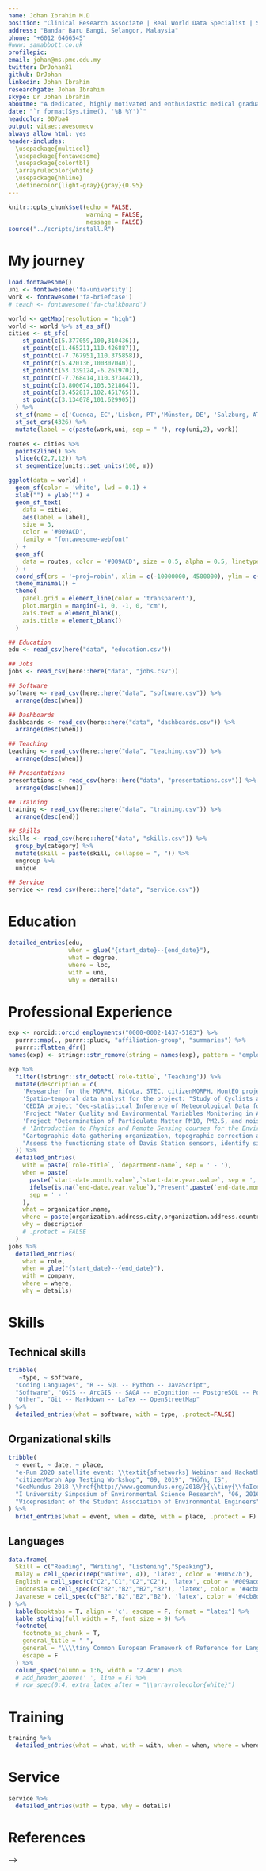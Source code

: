 ```yaml
---
name: Johan Ibrahim M.D
position: "Clinical Research Associate | Real World Data Specialist | Statistician"
address: "Bandar Baru Bangi, Selangor, Malaysia"
phone: "+6012 6466545"
#www: samabbott.co.uk
profilepic: 
email: johan@ms.pmc.edu.my
twitter: DrJohan81
github: DrJohan
linkedin: Johan Ibrahim
researchgate: Johan Ibrahim
skype: Dr Johan Ibrahim
aboutme: "A dedicated, highly motivated and enthusiastic medical graduate with in-depth knowledge of research design and methodologies, medical statistic, big data capture, curation, manipulation and visualization and has been certified Good Clinical Practice researcher from National Institute of Health (NIH) Malaysia. I also have an excellent and vast exposure into research since undergraduate from pure clinical to community research setting. I have a vision that the world will become a better place for a living using research as a tool.."
date: "`r format(Sys.time(), '%B %Y')`"
headcolor: 007ba4
output: vitae::awesomecv
always_allow_html: yes
header-includes:
  \usepackage{multicol}
  \usepackage{fontawesome}
  \usepackage{colortbl}
  \arrayrulecolor{white}
  \usepackage{hhline}
  \definecolor{light-gray}{gray}{0.95}
---
```


```r
knitr::opts_chunk$set(echo = FALSE, 
                      warning = FALSE,
                      message = FALSE)
source("../scripts/install.R")
```
\faIcon{plane} My journey
============================

```r
load.fontawesome()
uni <- fontawesome('fa-university')
work <- fontawesome('fa-briefcase')
# teach <- fontawesome('fa-chalkboard')

world <- getMap(resolution = "high")
world <- world %>% st_as_sf()
cities <- st_sfc(
    st_point(c(5.377059,100,310436)),
    st_point(c(1.465211,110.426887)),
    st_point(c(-7.767951,110.375858)),
    st_point(c(5.420136,100307040)),
    st_point(c(53.339124,-6.261970)),
    st_point(c(-7.768414,110.373442)),
    st_point(c(3.800674,103.321864)),
    st_point(c(3.452817,102.451765)),
    st_point(c(3.134078,101.629905))
  ) %>%
  st_sf(name = c('Cuenca, EC','Lisbon, PT','Münster, DE', 'Salzburg, AT')) %>%
  st_set_crs(4326) %>%
  mutate(label = c(paste(work,uni, sep = " "), rep(uni,2), work))

routes <- cities %>%
  points2line() %>%
  slice(c(2,7,12)) %>%
  st_segmentize(units::set_units(100, m))

ggplot(data = world) +
  geom_sf(color = 'white', lwd = 0.1) +
  xlab("") + ylab("") +
  geom_sf_text(
    data = cities,
    aes(label = label),
    size = 3,
    color = '#009ACD',
    family = "fontawesome-webfont"
  ) +
  geom_sf(
    data = routes, color = '#009ACD', size = 0.5, alpha = 0.5, linetype = 'dotted'
  ) +
  coord_sf(crs = '+proj=robin', xlim = c(-10000000, 4500000), ylim = c(-390000,6100000)) +
  theme_minimal() +
  theme(
    panel.grid = element_line(color = 'transparent'),
    plot.margin = margin(-1, 0, -1, 0, "cm"),
    axis.text = element_blank(),
    axis.title = element_blank()
  )
```

```r
## Education
edu <- read_csv(here("data", "education.csv"))

## Jobs
jobs <- read_csv(here::here("data", "jobs.csv"))

## Software
software <- read_csv(here::here("data", "software.csv")) %>% 
  arrange(desc(when)) 

## Dashboards
dashboards <- read_csv(here::here("data", "dashboards.csv")) %>% 
  arrange(desc(when)) 

## Teaching
teaching <- read_csv(here::here("data", "teaching.csv")) %>% 
  arrange(desc(when))

## Presentations
presentations <- read_csv(here::here("data", "presentations.csv")) %>% 
  arrange(desc(when))

## Training
training <- read_csv(here::here("data", "training.csv")) %>% 
  arrange(desc(end))

## Skills
skills <- read_csv(here::here("data", "skills.csv")) %>% 
  group_by(category) %>% 
  mutate(skill = paste(skill, collapse = ", ")) %>% 
  ungroup %>% 
  unique

## Service
service <- read_csv(here::here("data", "service.csv"))
```

\faIcon{university} Education
==================================
```r
detailed_entries(edu, 
                 when = glue("{start_date}--{end_date}"),
                 what = degree,
                 where = loc,
                 with = uni,
                 why = details)

```

\faIcon{briefcase} Professional Experience
============================================

```r
exp <- rorcid::orcid_employments("0000-0002-1437-5183") %>%
  purrr::map(., purrr::pluck, "affiliation-group", "summaries") %>% 
  purrr::flatten_dfr()
names(exp) <- stringr::str_remove(string = names(exp), pattern = "employment-summary.") 

exp %>%
  filter(!stringr::str_detect(`role-title`, 'Teaching')) %>% 
  mutate(description = c(
    'Researcher for the MORPH, RiCoLa, STEC, citizenMORPH, MontEO projects in the Landslide division of the OBIA group.',
    'Spatio-temporal data analyst for the project: "Study of Cyclists and Pedestrian Mobility Patterns in Cuenca for a Sustainable Mobility".',
    'CEDIA project "Geo-statistical Inference of Meteorological Data for Azuay and Chimborazo provinces".',
    'Project "Water Quality and Environmental Variables Monitoring in Artificial Habitats for Endangered Species in Cuenca".',
    'Project "Determination of Particulate Matter PM10, PM2.5, and noise in Cuenca canton".',
    # 'Introduction to Physics and Remote Sensing courses for the Environmental Engineering Career from Universidad de Cuenca.',
    "Cartographic data gathering organization, topographic correction and categorization of urban land uses, scientific papers analysis for bibliographic review.",
    "Assess the functioning state of Davis Station sensors, identify similarities and differences of two river basins hydrograms, analyze the effects of temperature and relative humidity on reference evapotranspiration calculation."
  )) %>%
  detailed_entries(
    with = paste(`role-title`, `department-name`, sep = ' - '),
    when = paste(
      paste(`start-date.month.value`,`start-date.year.value`, sep = ', '),
      ifelse(is.na(`end-date.year.value`),"Present",paste(`end-date.month.value`,`end-date.year.value`, sep = ', ')),
      sep = ' - '
    ),
    what = organization.name,
    where = paste(organization.address.city,organization.address.country, sep =', '),
    why = description
    # .protect = FALSE
  )
jobs %>% 
  detailed_entries(
    what = role,
    when = glue("{start_date}--{end_date}"),
    with = company,
    where = where,
    why = details)
```
\faIcon{brain} Skills
================================

\smallskip

\faIcon{cogs} Technical skills
---------------------------------
<!-- \noindent\makebox[\linewidth]{\rule{\textwidth}{0.4pt}} -->

<!-- \par\noindent\nobreak\vspace{-30pt}\rule{\textwidth}{1pt} -->

```r
tribble(
   ~type, ~ software, 
  "Coding Languages", "R -- SQL -- Python -- JavaScript",
  "Software", "QGIS -- ArcGIS -- SAGA -- eCognition -- PostgreSQL -- PostGIS -- RStudio --  Earth Engine -- GIMP -- Mendeley",
  "Other", "Git -- Markdown -- LaTex -- OpenStreetMap"
) %>% 
  detailed_entries(what = software, with = type, .protect=FALSE)
```

\smallskip

\faIcon{calendar} Organizational skills
------------------------------
```r
tribble(
  ~ event, ~ date, ~ place,
  "e-Rum 2020 satellite event: \\textit{sfnetworks} Webinar and Hackathon \\href{https://2020.erum.io/program/hackathon/}{\\tiny{\\faIcon{link}}}", "06, 2020", "Online Event",
  "citizenMorph App Testing Workshop", "09, 2019", "Höfn, IS",
  "GeoMundus 2018 \\href{http://www.geomundus.org/2018/}{\\tiny{\\faIcon{link}}}", "12, 2018", "Lisbon, PT",
  "I University Simposium of Environmental Science Research", "06, 2016", "Cuenca, EC",
  "Vicepresident of the Student Association of Environmental Engineers", "2013 - 2014", "Cuenca, EC",
) %>% 
  brief_entries(what = event, when = date, with = place, .protect = F)
```

\smallskip

\faIcon{language} Languages
-------------------------------

```r
data.frame(
  Skill = c("Reading", "Writing", "Listening","Speaking"),
  Malay = cell_spec(c(rep("Native", 4)), 'latex', color = '#005c7b'), 
  English = cell_spec(c("C2","C1","C2","C2"), 'latex', color = '#009acd'), 
  Indonesia = cell_spec(c("B2","B2","B2","B2"), 'latex', color = '#4cb8dc'), 
  Javanese = cell_spec(c("B2","B2","B2","B2"), 'latex', color = '#4cb8dc'), 
) %>%
  kable(booktabs = T, align = 'c', escape = F, format = "latex") %>%
  kable_styling(full_width = F, font_size = 9) %>% 
  footnote(
    footnote_as_chunk = T,
    general_title = " ",
    general = "\\\\tiny Common European Framework of Reference for Languages: A1/A2: Basic User. B1/B2: Independent User. C1/C2: Proficient User",
    escape = F
  ) %>%
  column_spec(column = 1:6, width = '2.4cm') #%>% 
  # add_header_above(' ', line = F) %>%
  # row_spec(0:4, extra_latex_after = "\\arrayrulecolor{white}") 
```

<!--
```r
skills %>% 
  detailed_entries(what = skill, with = category)
```
-->

\pagebreak

# Training

```r
training %>% 
  detailed_entries(what = what, with = with, when = when, where = where, why = why)
```


\pagebreak

<!--
# Selected Software

**`R` Packages**

```r
software %>% 
  detailed_entries(what = what, with = package, when = when, where = where, why = why)
```

**Interactive tools**

```r
dashboards %>% 
  dplyr::mutate(with = what, 
                what = why) %>% 
  detailed_entries(what = what, with = with, when = when, where = where)
```

*See [my GitHub](https://github.com/seabbs/) for a complete overview of my software both released and in development.*

# Presentations

```r
presentations %>% 
  detailed_entries(what = what,
                   when = when,
                   with = with,
                   where = where,
                   why = why,
                   .protect = TRUE)
```
-->

# Service

```r
service %>% 
  detailed_entries(with = type, why = details)
```

\faIcon{comment} References
=============================

\footnotesize
\begin{multicols}{3}
\begin{center} 

\textbf{Prof. Dr. Edzer Pebesma} \newline
\faIcon{phone} +49 251 83-33081 \newline
\faIcon{at} edzer.pebesma@uni-muenster.de \newline
\faIcon{envelope} Institute for Geoinformatics, \newline
Heisenbergstraße 2, \newline
48149 Münster, Germany

\textbf{Prof. Dr. Marco Painho} \newline
\faIcon{phone} +351 213 871 573 \newline
\faIcon{at} painho@novaims.unl.pt \newline
\faIcon{envelope} NOVA Information Management School\newline
Campus de Campolide\newline
1070-312 Lisbon, Portugal

\textbf{Mag. Daniel Hölbling} \newline
\faIcon{phone} +43 (0)662 8044 7581 \newline
\faIcon{at} daniel.hoelbling@sbg.ac.at \newline
\faIcon{envelope} Department of Geoinformatics - Z\_GIS \newline
Schillerstrasse 30 \newline
5020 Salzburg, Austria
\end{center} 
\end{multicols} 
\normalsize
-->
